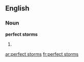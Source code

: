 ==English==

===Noun===
'''perfect storms'''

# {{plural of|perfect storm}}

[[ar:perfect storms]]
[[fr:perfect storms]]